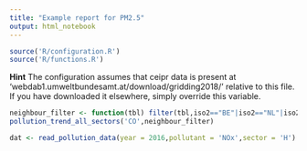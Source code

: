 ```yaml
---
title: "Example report for PM2.5"
output: html_notebook
---
```

```r
source('R/configuration.R')
source('R/functions.R')
```

__Hint__
The configuration assumes that ceipr data is present at 'webdab1.umweltbundesamt.at/download/gridding2018/' relative to this file. If you have downloaded it elsewhere, simply override this variable.


```r
neighbour_filter <- function(tbl) filter(tbl,iso2=="BE"|iso2=="NL"|iso2=="DE"|iso2=="GB"|iso2=="FR")
pollution_trend_all_sectors('CO',neighbour_filter)
```

```r
dat <- read_pollution_data(year = 2016,pollutant = 'NOx',sector = 'H')
```


